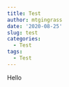 ```yaml
---
title: Test
author: mtgingrass
date: '2020-08-25'
slug: test
categories:
  - Test
tags:
  - Test
---
```


Hello